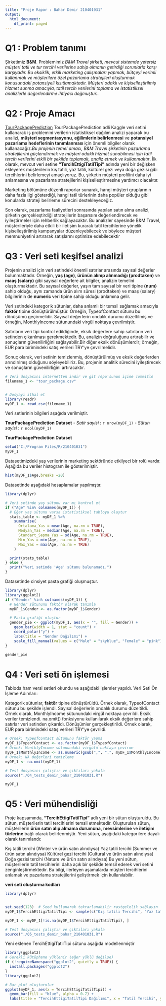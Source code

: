 ```yaml
---
title: "Proje Rapor : Bahar Demir 210401031"
output:
  html_document:
    df_print: paged
---
```


# Q1 : Problem tanımı

Şirketimiz **B&M**. Problemimiz *B&M Travel şirketi, mevcut sistemde yetersiz müşteri tatil ve tur tercihi verilerine sahip olmanın getirdiği sorunlarla karşı karşıyadır. Bu eksiklik, etkili marketing çalışmaları yapmak, bütçeyi verimli kullanmak ve müşterilere özel pazarlama stratejileri oluşturmak konusundaki potansiyeli kısıtlamaktadır. Müşteri odaklı ve kişiselleştirilmiş hizmet sunma amacıyla, tatil tercih verilerini toplama ve istatistiksel analizlerle değerlendirme ihtiyacı doğmuştur.*. 

# Q2 : Proje Amacı
[TourPackagePrediction](https://www.kaggle.com/datasets/sanamps/tourpackageprediction)  TourPackagePrediction adli Kaggle veri setini kullanarak iş problemini verilerin istatistiksel dağılım analizi yaparak bu analizi, **müşteri segmentasyonu**, **eğilimlerin belirlenmesi** ve **potansiyel pazarlama hedeflerinin tanımlanması ** için önemli bilgiler olarak kullanacağız.*Bu projenin temel amacı, B&M Travel şirketinin pazarlama stratejilerini güçlendirmek ve müşteri odaklı hizmet sunabilmesi için tatil tercih verilerini etkili bir şekilde toplamak, analiz etmek ve kullanmaktır*. İlk olarak, mevcut veri setine **"TercihEttigiTatilTipi"** adında yeni bir değişken ekleyerek müşterilerin kış tatili, yaz tatili, kültürel gezi veya doğa gezisi gibi tercihlerini belirlemeyi amaçlıyoruz. Bu, şirketin müşteri profilini daha iyi anlamasına ve pazarlama stratejilerini kişiselleştirmesine yardımcı olacaktır.

Marketing bölümüne düzenli raporlar sunarak, hangi müşteri gruplarının daha fazla ilgi gösterdiği, hangi tatil türlerinin daha popüler olduğu gibi konularda strateji belirleme sürecini destekleyeceğiz.

Son olarak, pazarlama faaliyetleri sonrasında yapılan satın alma analizi, şirketin gerçekleştirdiği stratejilerin başarısını değerlendirecek ve iyileştirmeler için rehberlik sağlayacaktır. Bu analizler sayesinde B&M Travel, müşterileriyle daha etkili bir iletişim kurarak tatil tercihlerine yönelik kişiselleştirilmiş kampanyalar düzenleyebilecek ve böylece müşteri memnuniyetini artırarak satışlarını optimize edebilecektir


# Q3 : Veri seti keşifsel analizi


Projenin analizi için veri setindeki önemli satırlar arasında sayısal değerler bulunmaktadır. Örneğin, **yaş (age)**, **ürünün alınıp alınmadığı (prodtaken)** ve **maaş (salary)** gibi sayısal değerlere ait bilgiler, analizin temelini oluşturmaktadır. Bu sayısal değerler, yaşın tam sayısal bir veri tipine **(num)** sahip olduğu, aynı zamanda ürün alım süresi (prodtaken) ve maaş (salary) bilgilerinin de **numeric ** veri tipine sahip olduğu anlamına gelir.

Veri setindeki kategorik sütunlar, daha anlamlı bir temsil sağlamak amacıyla **faktör** tipine dönüştürülmüştür. Örneğin, TypeofContact sütunu bu dönüşümü geçirmelidir. Sayısal değerlerin ondalık durumu düzeltilmiş ve örneğin, MonthlyIncome sütunundaki virgül noktaya çevrilmiştir.

Satırların veri tipi kontrol edildiğinde, eksik değerlere sahip satırların veri setinden çıkarılması gerekmektedir. Bu, analizin doğruluğunu artırabilir ve sonuçların güvenilirliğini sağlayabilir.Bir diğer eksik dönüşümlerdir; örneğin, EUR para birimindeki satış verileri TRY'ye çevrilmelidir.

Sonuç olarak, veri setinin temizlenmiş, dönüştürülmüş ve eksik değerlerden arındırılmış olduğunu söyleyebiliriz. Bu, projenin analitik sürecini iyileştirecek ve sonuçların güvenilirliğini artıracaktır.

```r



# Veri dosyasını internetten indir ve git repo'sunun içine commitle
filename_1 <- "tour_package.csv"


# Dosyayi ithal et
library(readr)
myDF_1 <- read_csv(filename_1)

```
Veri setlerinin bilgileri aşağıda verilmiştir.
  
  **TourPackagePrediction Dataset**
- *Satir sayisi* : `r nrow(myDF_1)`
- *Sütun sayisi* : `r ncol(myDF_1)`

**TourPackagePrediction Dataset**

```r
setwd("C:/Program Files/R/210401031")
myDF_1
```
Datasetimizdeki yaş verilerinin marketing sektöründe etkilyeci bir rolü vardır. Aşağıda bu veriler histogram ile gösterilmiştir.

```r
hist(myDF_1$Age,breaks =20)
```

Datasetinde aşağıdaki hesaplamalar yapılmıştır.
```r
library(dplyr)

# Veri setinde yaş sütunu var mı kontrol et
if ("Age" %in% colnames(myDF_1)) {
  # Eğer yaş sütunu varsa istatistiksel tabloyu oluştur
  stats_table <- myDF_1 %>%
    summarise(
      Ortalama_Yas = mean(Age, na.rm = TRUE),
      Medyan_Yas = median(Age, na.rm = TRUE),
      Standart_Sapma_Yas = sd(Age, na.rm = TRUE),
      Min_Yas = min(Age, na.rm = TRUE),
      Max_Yas = max(Age, na.rm = TRUE)
    )

  print(stats_table)
} else {
  print("Veri setinde 'Age' sütunu bulunamadı.")
}

```

Datasetinde cinsiyet pasta grafiği oluşmuştur.
```r
library(dplyr)
library(ggplot2)
if ("Gender" %in% colnames(myDF_1)) {
  # Gender sütununu faktör olarak tanımla
  myDF_1$Gender <- as.factor(myDF_1$Gender)

  # Pasta grafiği oluştur
  gender_pie <- ggplot(myDF_1, aes(x = "", fill = Gender)) +
    geom_bar(width = 1, stat = "count") +
    coord_polar("y") +
    labs(title = "Gender Dağılımı") +
    scale_fill_manual(values = c("Male" = "skyblue", "Female" = "pink"))  # Renkler isteğe bağlı, değiştirilebilir
}

gender_pie
```

# Q4 : Veri seti ön işlemesi


Tabloda ham versi setleri okundu ve aşağıdaki işlemler yapıldı.
Veri Seti Ön İşleme Adımları:

Kategorik sütunlar, **faktör** tipine dönüştürüldü. Örnek olarak, TypeofContact sütunu bu şekilde işlendi.
Sayısal değerlerin ondalık durumu düzeltildi. Örnek olarak, MonthlyIncome sütunundaki virgül noktaya çevrildi.
Eksik veriler temizlendi. na.omit() fonksiyonu kullanılarak eksik değerlere sahip satırlar veri setinden çıkarıldı.
Dönüşümler gerçekleştirildi. Örnek olarak, EUR para birimindeki satış verileri TRY'ye çevrildi.


```r
# Örnek: TypeofContact sütununu faktör yapma
myDF_1$TypeofContact <- as.factor(myDF_1$TypeofContact)
# Örnek: MonthlyIncome sütunundaki virgülü noktaya çevirme
myDF_1$MonthlyIncome <- as.numeric(gsub(",", ".", myDF_1$MonthlyIncome))
# Örnek: NA değerleri temizleme
myDF_1 <- na.omit(myDF_1)

```

```r


# Test dosyasını çalıştır ve çıktıları yakala
source("./Q4_tests_demir_bahar_210401031.R")

```

```r
myDF_1
```

# Q5 : Veri mühendisliği


Proje kapsamında, **"TercihEttigiTatilTipi"** adlı yeni bir sütun oluşturuldu. Bu sütun, müşterilerin tatil tercihlerini temsil etmektedir. Oluşturulan sütun, müşterilerin **ürün satın alıp almama durumuna,** **mevsimlerine** ve **iletişim türlerine** bağlı olarak belirlenmiştir. Yeni sütun, aşağıdaki kategorilere dayalı olarak tanımlandı:

Kış tatili tercihi (Winter ve ürün satın alındıysa)
Yaz tatili tercihi (Summer ve ürün satın alındıysa)
Kültürel gezi tercihi (Cultural ve ürün satın alındıysa)
Doğa gezisi tercihi (Nature ve ürün satın alındıysa)
Bu yeni sütun, müşterilerin tatil tercihlerini daha açık bir şekilde temsil ederek veri setini zenginleştirmektedir. Bu bilgi, ilerleyen aşamalarda müşteri tercihlerini anlamak ve pazarlama stratejilerini geliştirmek için kullanılabilir.


**veri seti oluşturma kodları**


```r
library(dplyr)


set.seed(123)  # Seed kullanarak tekrarlanabilir rastgelelik sağlayın
myDF_1$TercihEttigiTatilTipi <- sample(c("Kış tatili Tercihi", "Yaz tatili Tercihi", "Doğa Gezisi Tercihi", "Kültürel Gezi Tercihi"), size = nrow(myDF_1), replace = TRUE)

```

```r
myDF_1 <- myDF_1[!is.na(myDF_1$TercihEttigiTatilTipi), ]

```

```r


# Test dosyasını çalıştır ve çıktıları yakala
source("./Q5_tests_demir_bahar_210401031.R")

```
Yeni eklenen TercihEttigiTatilTipi sütunu aşağıda modellenmiştir
```r
library(ggplot2)
# Gerekli kütüphane yüklenir (eğer yüklü değilse)
if (!requireNamespace("ggplot2", quietly = TRUE)) {
  install.packages("ggplot2")
}
library(ggplot2)

# Bar plot oluşturulur
ggplot(myDF_1, aes(x = TercihEttigiTatilTipi)) +
  geom_bar(fill = "blue", alpha = 0.7) +
  labs(title = "TercihEttigiTatilTipi Dağılımı", x = "Tatil Tercihi", y = "Frekans")




```
